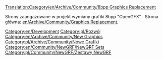 [[Translation:Category/en/Archive/Community/8bpp Graphics Replacement]]


Strony zaangażowane w projekt wymiany grafiki 8bpp "OpenGFX" . Strona główna: [[en/Archive/Community/Graphics Replacement]].

[[Category:en/Development]] [[Category:pl/Rozwój]]
[[Category:en/Archive/Community/New Graphics]] [[Category:pl/Archive/Community/Nowe Grafiki]]
[[Category:en/Community/NewGRF/NewGRF Sets]] [[Category:pl/Community/NewGRF/Zestawy NewGRF]]